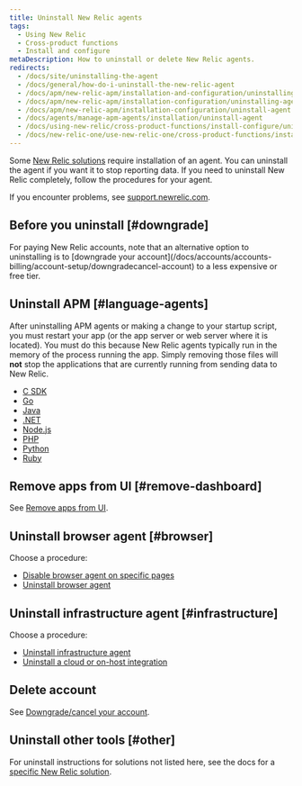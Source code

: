 ```yaml
---
title: Uninstall New Relic agents
tags:
  - Using New Relic
  - Cross-product functions
  - Install and configure
metaDescription: How to uninstall or delete New Relic agents.
redirects:
  - /docs/site/uninstalling-the-agent
  - /docs/general/how-do-i-uninstall-the-new-relic-agent
  - /docs/apm/new-relic-apm/installation-and-configuration/uninstalling-agent
  - /docs/apm/new-relic-apm/installation-configuration/uninstalling-agent
  - /docs/apm/new-relic-apm/installation-configuration/uninstall-agent
  - /docs/agents/manage-apm-agents/installation/uninstall-agent
  - /docs/using-new-relic/cross-product-functions/install-configure/uninstall-agent
  - /docs/new-relic-one/use-new-relic-one/cross-product-functions/install-configure/uninstall-agent
---
```


Some [New Relic solutions](https://newrelic.com/instant-observability/) require installation of an agent. You can uninstall the agent if you want it to stop reporting data. If you need to uninstall New Relic completely, follow the procedures for your agent.

If you encounter problems, see [support.newrelic.com](https://support.newrelic.com).

## Before you uninstall [#downgrade]

<Callout variant="important">
  For paying New Relic accounts, note that an alternative option to uninstalling is to [downgrade your account](/docs/accounts/accounts-billing/account-setup/downgradecancel-account) to a less expensive or free tier.
</Callout>

## Uninstall APM [#language-agents]

After uninstalling APM agents or making a change to your startup script, you must restart your app (or the app server or web server where it is located). You must do this because New Relic agents typically run in the memory of the process running the app. Simply removing those files will **not** stop the applications that are currently running from sending data to New Relic.

* [C SDK](/docs/agents/c-sdk/install-configure/uninstall-remove-c-sdk)
* [Go](/docs/agents/go-agent/installation-configuration/uninstall-go-agent)
* [Java](/docs/agents/java-agent/installation/uninstall-java-agent)
* [.NET](/docs/agents/net-agent/installation-configuration/uninstall-net-agent)
* [Node.js](/docs/agents/nodejs-agent/installation-configuration/uninstall-nodejs-agent)
* [PHP](/docs/agents/php-agent/advanced-installation/uninstalling-php-agent)
* [Python](/docs/agents/python-agent/installation-configuration/uninstall-python-agent)
* [Ruby](/docs/agents/ruby-agent/installation-configuration/uninstall-ruby-agent)

## Remove apps from UI [#remove-dashboard]

See [Remove apps from UI](/docs/apm/new-relic-apm/maintenance/remove-applications-new-relic).

## Uninstall browser agent [#browser]

Choose a procedure:

* [Disable browser agent on specific pages](/docs/browser/new-relic-browser/installation/disable-browser-monitoring-specific-pages)
* [Uninstall browser agent](/docs/browser/new-relic-browser/installation/delete-apps-new-relic-browser)

## Uninstall infrastructure agent [#infrastructure]

Choose a procedure:

* [Uninstall infrastructure agent](/docs/infrastructure/new-relic-infrastructure/installation/uninstall-infrastructure-agent)
* [Uninstall a cloud or on-host integration](/docs/infrastructure/install-infrastructure-agent/update-or-uninstall/uninstall-infrastructure-integrations)

## Delete account

See [Downgrade/cancel your account](/docs/accounts/accounts/account-maintenance/cancel-or-delete-your-new-relic-account).

## Uninstall other tools [#other]

For uninstall instructions for solutions not listed here, see the docs for a [specific New Relic solution](https://newrelic.com/instant-observability/).
